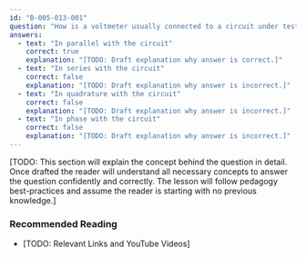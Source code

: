 ```yaml
---
id: "B-005-013-001"
question: "How is a voltmeter usually connected to a circuit under test?"
answers:
  - text: "In parallel with the circuit"
    correct: true
    explanation: "[TODO: Draft explanation why answer is correct.]"
  - text: "In series with the circuit"
    correct: false
    explanation: "[TODO: Draft explanation why answer is incorrect.]"
  - text: "In quadrature with the circuit"
    correct: false
    explanation: "[TODO: Draft explanation why answer is incorrect.]"
  - text: "In phase with the circuit"
    correct: false
    explanation: "[TODO: Draft explanation why answer is incorrect.]"
---
```


[TODO: This section will explain the concept behind the question in detail. Once drafted the reader will understand all necessary concepts to answer the question confidently and correctly. The lesson will follow pedagogy best-practices and assume the reader is starting with no previous knowledge.]

### Recommended Reading

- [TODO: Relevant Links and YouTube Videos]

